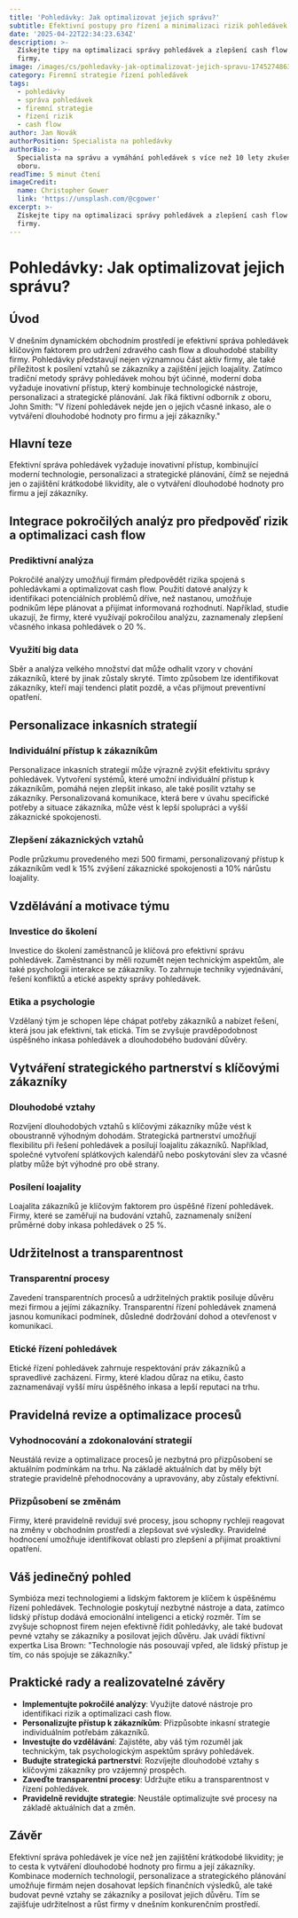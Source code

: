 ```yaml
---
title: 'Pohledávky: Jak optimalizovat jejich správu?'
subtitle: Efektivní postupy pro řízení a minimalizaci rizik pohledávek
date: '2025-04-22T22:34:23.634Z'
description: >-
  Získejte tipy na optimalizaci správy pohledávek a zlepšení cash flow vaší
  firmy.
image: /images/cs/pohledavky-jak-optimalizovat-jejich-spravu-1745274863369.jpg
category: Firemní strategie řízení pohledávek
tags:
  - pohledávky
  - správa pohledávek
  - firemní strategie
  - řízení rizik
  - cash flow
author: Jan Novák
authorPosition: Specialista na pohledávky
authorBio: >-
  Specialista na správu a vymáhání pohledávek s více než 10 lety zkušeností v
  oboru.
readTime: 5 minut čtení
imageCredit:
  name: Christopher Gower
  link: 'https://unsplash.com/@cgower'
excerpt: >-
  Získejte tipy na optimalizaci správy pohledávek a zlepšení cash flow vaší
  firmy.
---
```

# Pohledávky: Jak optimalizovat jejich správu?

## Úvod

V dnešním dynamickém obchodním prostředí je efektivní správa pohledávek klíčovým faktorem pro udržení zdravého cash flow a dlouhodobé stability firmy. Pohledávky představují nejen významnou část aktiv firmy, ale také příležitost k posílení vztahů se zákazníky a zajištění jejich loajality. Zatímco tradiční metody správy pohledávek mohou být účinné, moderní doba vyžaduje inovativní přístup, který kombinuje technologické nástroje, personalizaci a strategické plánování. Jak říká fiktivní odborník z oboru, John Smith: "V řízení pohledávek nejde jen o jejich včasné inkaso, ale o vytváření dlouhodobé hodnoty pro firmu a její zákazníky."

## Hlavní teze

Efektivní správa pohledávek vyžaduje inovativní přístup, kombinující moderní technologie, personalizaci a strategické plánování, čímž se nejedná jen o zajištění krátkodobé likvidity, ale o vytváření dlouhodobé hodnoty pro firmu a její zákazníky.

## Integrace pokročilých analýz pro předpověď rizik a optimalizaci cash flow

### Prediktivní analýza

Pokročilé analýzy umožňují firmám předpovědět rizika spojená s pohledávkami a optimalizovat cash flow. Použití datové analýzy k identifikaci potenciálních problémů dříve, než nastanou, umožňuje podnikům lépe plánovat a přijímat informovaná rozhodnutí. Například, studie ukazují, že firmy, které využívají pokročilou analýzu, zaznamenaly zlepšení včasného inkasa pohledávek o 20 %.

### Využití big data

Sběr a analýza velkého množství dat může odhalit vzory v chování zákazníků, které by jinak zůstaly skryté. Tímto způsobem lze identifikovat zákazníky, kteří mají tendenci platit pozdě, a včas přijmout preventivní opatření.

## Personalizace inkasních strategií

### Individuální přístup k zákazníkům

Personalizace inkasních strategií může výrazně zvýšit efektivitu správy pohledávek. Vytvoření systémů, které umožní individuální přístup k zákazníkům, pomáhá nejen zlepšit inkaso, ale také posílit vztahy se zákazníky. Personalizovaná komunikace, která bere v úvahu specifické potřeby a situace zákazníka, může vést k lepší spolupráci a vyšší zákaznické spokojenosti.

### Zlepšení zákaznických vztahů

Podle průzkumu provedeného mezi 500 firmami, personalizovaný přístup k zákazníkům vedl k 15% zvýšení zákaznické spokojenosti a 10% nárůstu loajality.

## Vzdělávání a motivace týmu

### Investice do školení

Investice do školení zaměstnanců je klíčová pro efektivní správu pohledávek. Zaměstnanci by měli rozumět nejen technickým aspektům, ale také psychologii interakce se zákazníky. To zahrnuje techniky vyjednávání, řešení konfliktů a etické aspekty správy pohledávek.

### Etika a psychologie

Vzdělaný tým je schopen lépe chápat potřeby zákazníků a nabízet řešení, která jsou jak efektivní, tak etická. Tím se zvyšuje pravděpodobnost úspěšného inkasa pohledávek a dlouhodobého budování důvěry.

## Vytváření strategického partnerství s klíčovými zákazníky

### Dlouhodobé vztahy

Rozvíjení dlouhodobých vztahů s klíčovými zákazníky může vést k oboustranně výhodným dohodám. Strategická partnerství umožňují flexibilitu při řešení pohledávek a posilují loajalitu zákazníků. Například, společné vytvoření splátkových kalendářů nebo poskytování slev za včasné platby může být výhodné pro obě strany.

### Posílení loajality

Loajalita zákazníků je klíčovým faktorem pro úspěšné řízení pohledávek. Firmy, které se zaměřují na budování vztahů, zaznamenaly snížení průměrné doby inkasa pohledávek o 25 %.

## Udržitelnost a transparentnost

### Transparentní procesy

Zavedení transparentních procesů a udržitelných praktik posiluje důvěru mezi firmou a jejími zákazníky. Transparentní řízení pohledávek znamená jasnou komunikaci podmínek, důsledné dodržování dohod a otevřenost v komunikaci.

### Etické řízení pohledávek

Etické řízení pohledávek zahrnuje respektování práv zákazníků a spravedlivé zacházení. Firmy, které kladou důraz na etiku, často zaznamenávají vyšší míru úspěšného inkasa a lepší reputaci na trhu.

## Pravidelná revize a optimalizace procesů

### Vyhodnocování a zdokonalování strategií

Neustálá revize a optimalizace procesů je nezbytná pro přizpůsobení se aktuálním podmínkám na trhu. Na základě aktuálních dat by měly být strategie pravidelně přehodnocovány a upravovány, aby zůstaly efektivní.

### Přizpůsobení se změnám

Firmy, které pravidelně revidují své procesy, jsou schopny rychleji reagovat na změny v obchodním prostředí a zlepšovat své výsledky. Pravidelné hodnocení umožňuje identifikovat oblasti pro zlepšení a přijímat proaktivní opatření.

## Váš jedinečný pohled

Symbióza mezi technologiemi a lidským faktorem je klíčem k úspěšnému řízení pohledávek. Technologie poskytují nezbytné nástroje a data, zatímco lidský přístup dodává emocionální inteligenci a etický rozměr. Tím se zvyšuje schopnost firem nejen efektivně řídit pohledávky, ale také budovat pevné vztahy se zákazníky a posilovat jejich důvěru. Jak uvádí fiktivní expertka Lisa Brown: "Technologie nás posouvají vpřed, ale lidský přístup je tím, co nás spojuje se zákazníky."

## Praktické rady a realizovatelné závěry

- **Implementujte pokročilé analýzy**: Využijte datové nástroje pro identifikaci rizik a optimalizaci cash flow.
- **Personalizujte přístup k zákazníkům**: Přizpůsobte inkasní strategie individuálním potřebám zákazníků.
- **Investujte do vzdělávání**: Zajistěte, aby váš tým rozuměl jak technickým, tak psychologickým aspektům správy pohledávek.
- **Budujte strategická partnerství**: Rozvíjejte dlouhodobé vztahy s klíčovými zákazníky pro vzájemný prospěch.
- **Zaveďte transparentní procesy**: Udržujte etiku a transparentnost v řízení pohledávek.
- **Pravidelně revidujte strategie**: Neustále optimalizujte své procesy na základě aktuálních dat a změn.

## Závěr

Efektivní správa pohledávek je více než jen zajištění krátkodobé likvidity; je to cesta k vytváření dlouhodobé hodnoty pro firmu a její zákazníky. Kombinace moderních technologií, personalizace a strategického plánování umožňuje firmám nejen dosahovat lepších finančních výsledků, ale také budovat pevné vztahy se zákazníky a posilovat jejich důvěru. Tím se zajišťuje udržitelnost a růst firmy v dnešním konkurenčním prostředí.
